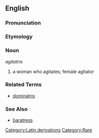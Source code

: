 ==English==

===Pronunciation===
{{pronstub}}

===Etymology===
{{etystub}}

===Noun===
''agitatrix''

# a woman who agitates; female agitator

===Related Terms===
* [[dominatrix]]

===See Also===
* [[baratress]]

[[Category:Latin derivations]]
[[Category:Rare]]